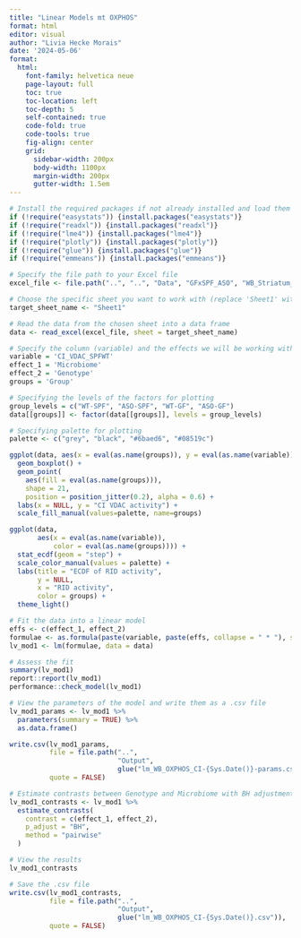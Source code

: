 ```yaml
---
title: "Linear Models mt OXPHOS"
format: html
editor: visual
author: "Livia Hecke Morais"
date: '2024-05-06'
format: 
  html:
    font-family: helvetica neue
    page-layout: full
    toc: true
    toc-location: left
    toc-depth: 5
    self-contained: true
    code-fold: true
    code-tools: true
    fig-align: center
    grid:
      sidebar-width: 200px
      body-width: 1100px
      margin-width: 200px
      gutter-width: 1.5em
---
```


```r
# Install the required packages if not already installed and load them
if (!require("easystats")) {install.packages("easystats")}
if (!require("readxl")) {install.packages("readxl")}
if (!require("lme4")) {install.packages("lme4")}
if (!require("plotly")) {install.packages("plotly")}
if (!require("glue")) {install.packages("glue")}
if (!require("emmeans")) {install.packages("emmeans")}
```

```r
# Specify the file path to your Excel file
excel_file <- file.path("..", "..", "Data", "GFxSPF_ASO", "WB_Striatum_OXPHOS_GFSPFASO_050624.xlsx")

# Choose the specific sheet you want to work with (replace 'Sheet1' with the sheet name you need)
target_sheet_name <- "Sheet1"

# Read the data from the chosen sheet into a data frame
data <- read_excel(excel_file, sheet = target_sheet_name)

# Specify the column (variable) and the effects we will be working with
variable = 'CI_VDAC_SPFWT'
effect_1 = 'Microbiome'
effect_2 = 'Genotype'
groups = 'Group'

# Specifying the levels of the factors for plotting
group_levels = c("WT-SPF", "ASO-SPF", "WT-GF", "ASO-GF")
data[[groups]] <- factor(data[[groups]], levels = group_levels)

# Specifying palette for plotting
palette <- c("grey", "black", "#6baed6", "#08519c")
```

```r
ggplot(data, aes(x = eval(as.name(groups)), y = eval(as.name(variable)))) +
  geom_boxplot() +
  geom_point(
    aes(fill = eval(as.name(groups))),
    shape = 21,
    position = position_jitter(0.2), alpha = 0.6) +
  labs(x = NULL, y = "CI VDAC activity") +
  scale_fill_manual(values=palette, name=groups)
```

```r
ggplot(data, 
       aes(x = eval(as.name(variable)), 
           color = eval(as.name(groups)))) + 
  stat_ecdf(geom = "step") +
  scale_color_manual(values = palette) +
  labs(title = "ECDF of RID activity",
       y = NULL,
       x = "RID activity",
       color = groups) +
  theme_light()
```

```r
# Fit the data into a linear model
effs <- c(effect_1, effect_2)
formulae <- as.formula(paste(variable, paste(effs, collapse = " * "), sep = " ~ "))
lv_mod1 <- lm(formulae, data = data)

# Assess the fit
summary(lv_mod1)
report::report(lv_mod1)
performance::check_model(lv_mod1)
```

```r
# View the parameters of the model and write them as a .csv file
lv_mod1_params <- lv_mod1 %>%
  parameters(summary = TRUE) %>%
  as.data.frame()

write.csv(lv_mod1_params, 
          file = file.path("..",  
                           "Output", 
                           glue("lm_WB_OXPHOS_CI-{Sys.Date()}-params.csv")),
          quote = FALSE)

# Estimate contrasts between Genotype and Microbiome with BH adjustment
lv_mod1_contrasts <- lv_mod1 %>%
  estimate_contrasts(
    contrast = c(effect_1, effect_2),
    p_adjust = "BH",
    method = "pairwise"
  )

# View the results
lv_mod1_contrasts

# Save the .csv file 
write.csv(lv_mod1_contrasts, 
          file = file.path("..", 
                           "Output", 
                           glue("lm_WB_OXPHOS_CI-{Sys.Date()}.csv")),
          quote = FALSE)
```
